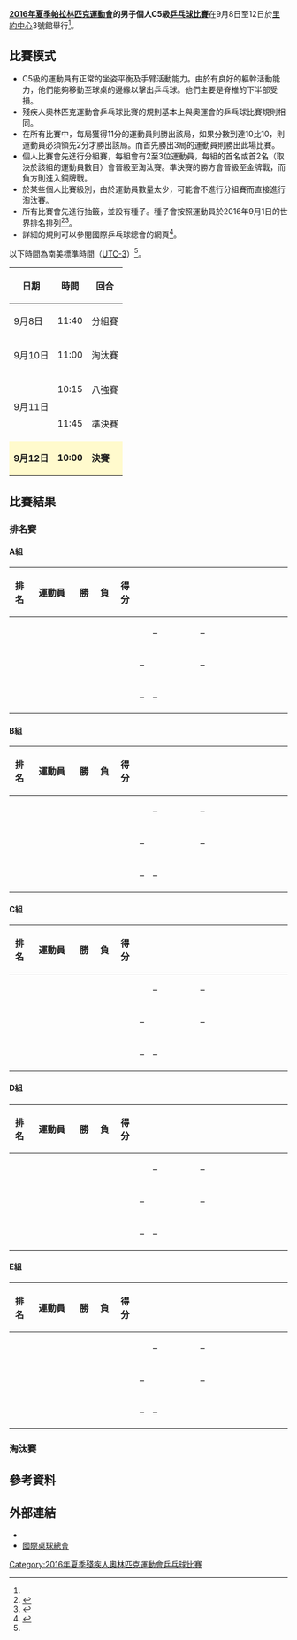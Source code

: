 {{noteTA|G1=Sports}}
{{Infobox Paralympic event
| event       = 男子個人C5級乒乓球
| games       = 2016年夏季
| image       = [[File:Table_tennis_pictogram_(Paralympics).svg|120px]]
| caption     = 
| venue       = [[里約中心|里約中心]]3號館
| dates       = 9月8日至12日
| competitors = 15
| nations     = 13<ref name=rio>{{Cite web |url=https://www.rio2016.com/en/paralympics/table-tennis |title=Rio 2016 Paralympic Table Tennis |accessdate=2016-09-11 |archive-date=2016-09-08 |archive-url=https://web.archive.org/web/20160908185634/https://www.rio2016.com/en/paralympics/table-tennis |dead-url=no }}</ref>
| gold        =  
| goldNPC     =  
| silver      =  
| silverNPC   =  
| bronze      =  
| bronzeNPC   =  
| prev        = [[2012年夏季殘疾人奧林匹克運動會乒乓球男子單打第5級比賽|2012]]
| next        = [[2020年夏季殘疾人奧林匹克運動會男子個人C5級乒乓球比賽|2020]]
}}
{{2016年夏季殘疾人奧林匹克運動會乒乓球比賽}}
'''[[2016年夏季帕拉林匹克運動會|2016年夏季帕拉林匹克運動會]]的男子個人C5級[[2016年夏季殘疾人奧林匹克運動會乒乓球比賽|乒乓球比賽]]'''在9月8日至12日於[[里約中心|里約中心]]3號館舉行<ref name=rio/>。

== 比賽模式 ==
* C5級的運動員有正常的坐姿平衡及手臂活動能力。由於有良好的軀幹活動能力，他們能夠移動至球桌的邊緣以擊出乒乓球。他們主要是脊椎的下半部受損。
* 殘疾人奧林匹克運動會乒乓球比賽的規則基本上與奧運會的乒乓球比賽規則相同。
* 在所有比賽中，每局獲得11分的運動員則勝出該局，如果分數到達10比10，則運動員必須領先2分才勝出該局。而首先勝出3局的運動員則勝出此場比賽。
* 個人比賽會先進行分組賽，每組會有2至3位運動員，每組的首名或首2名（取決於該組的運動員數目）會晉級至淘汰賽。準決賽的勝方會晉級至金牌戰，而負方則進入銅牌戰。
* 於某些個人比賽級別，由於運動員數量太少，可能會不進行分組賽而直接進行淘汰賽。
* 所有比賽會先進行抽籤，並設有種子。種子會按照運動員於2016年9月1日的世界排名排列<ref name=schedule>{{Cite web |url=http://www.paralimpicos.es/publicacion/ficheros/Paralympic%20Explanatory%20Guide%20_%20Table%20Tennis.pdf |title=Table Tennis Explanatory Guide |access-date=2016-09-11 |archive-url=https://web.archive.org/web/20160330022559/http://www.paralimpicos.es/publicacion/ficheros/Paralympic%20Explanatory%20Guide%20_%20Table%20Tennis.pdf |archive-date=2016-03-30 |dead-url=yes }}</ref><ref name=specific>{{Cite web |url=http://dd7978b90kfgn.cloudfront.net/2016/09/Rio2016_PG_Specific_Regulations.pdf |title=Rio 2016 Paralympic Games TABLE TENNISSPORT SPECIFIC INFORMATION |accessdate=2016-09-11 |archive-date=2016-09-23 |archive-url=https://web.archive.org/web/20160923085958/http://dd7978b90kfgn.cloudfront.net/2016/09/Rio2016_PG_Specific_Regulations.pdf |dead-url=yes }}</ref>。
* 詳細的規則可以參閱國際乒乓球總會的網頁<ref>{{Cite web |url=http://www.ittf.com/ittf_handbook/ittf_hb.html |title=ITTF Handbook |accessdate=2016-09-11 |archive-date=2010-07-06 |archive-url=https://web.archive.org/web/20100706171658/http://www.ittf.com/ittf_handbook/ittf_hb.html |dead-url=no }}</ref>。
以下時間為南美標準時間（[[UTC-3|UTC-3]]）<ref name=schedule/>。
{| class="wikitable" style="text-align:center" width=400px
! 日期
! 時間
! 回合
|-
| 9月8日 || 11:40 || 分組賽
|-
| 9月10日 || 11:00 || 淘汰賽
|-
|rowspan=2| 9月11日 || 10:15 || 八強賽
|-
| 11:45 || 準決賽
|-
|style=background:lemonchiffon| '''9月12日''' ||style=background:lemonchiffon| '''10:00''' || style=background:lemonchiffon| '''決賽''' 
|}

== 比賽結果 ==
=== 排名賽 ===
==== A組 ====
{| class="wikitable" style="text-align:center; font-size:90%; width:1000px;" 
!width=30|排名
!width=150|運動員
!width=30|勝
!width=30|負
!width=30|得分
!rowspan=4 width=5| 
!width=180|{{flagicon|CHN}}
!width=180|{{flagicon|KOR}}
!width=180|{{flagicon|ESP}}
|-
|  ||align=left| <!--{{flagIPCathlete|[[]]|CHN|2016年夏季}}--> ||  ||  ||  || {{n/a}} || – || –
|-
|  ||align=left| <!--{{flagIPCathlete|[[]]|KOR|2016年夏季}}--> ||  ||  ||  || – || {{n/a}} || –
|-
|  ||align=left| <!--{{flagIPCathlete|[[]]|ESP|2016年夏季}}--> ||  ||  ||  || – || – || {{n/a}}
|}
==== B組 ====
{| class="wikitable" style="text-align:center; font-size:90%; width:1000px;" 
!width=30|排名
!width=150|運動員
!width=30|勝
!width=30|負
!width=30|得分
!rowspan=4 width=5| 
!width=180|{{flagicon|EGY}}
!width=180|{{flagicon|TPE}}
!width=180|{{flagicon|TUR}}
|-
|  ||align=left| <!--{{flagIPCathlete|[[]]|EGY|2016年夏季}}--> ||  ||  ||  || {{n/a}} || – || –
|-
|  ||align=left| <!--{{flagIPCathlete|[[]]|TPE|2016年夏季}}--> ||  ||  ||  || – || {{n/a}} || –
|-
|  ||align=left| <!--{{flagIPCathlete|[[]]|TUR|2016年夏季}}--> ||  ||  ||  || – || – || {{n/a}}
|}
==== C組 ====
{| class="wikitable" style="text-align:center; font-size:90%; width:1000px;" 
!width=30|排名
!width=150|運動員
!width=30|勝
!width=30|負
!width=30|得分
!rowspan=4 width=5| 
!width=180|{{flagicon|TPE}}
!width=180|{{flagicon|SRB}}
!width=180|{{flagicon|ARG}}
|-
|  ||align=left| <!--{{flagIPCathlete|[[]]|TPE|2016年夏季}}--> ||  ||  ||  || {{n/a}} || – || –
|-
|  ||align=left| <!--{{flagIPCathlete|[[]]|SRB|2016年夏季}}--> ||  ||  ||  || – || {{n/a}} || –
|-
|  ||align=left| <!--{{flagIPCathlete|[[]]|ARG|2016年夏季}}--> ||  ||  ||  || – || – || {{n/a}}
|}
==== D組 ====
{| class="wikitable" style="text-align:center; font-size:90%; width:1000px;" 
!width=30|排名
!width=150|運動員
!width=30|勝
!width=30|負
!width=30|得分
!rowspan=4 width=5| 
!width=180|{{flagicon|GER}}
!width=180|{{flagicon|BRA}}
!width=180|{{flagicon|GBR}}
|-
|  ||align=left| <!--{{flagIPCathlete|[[]]|GER|2016年夏季}}--> ||  ||  ||  || {{n/a}} || – || –
|-
|  ||align=left| <!--{{flagIPCathlete|[[]]|BRA|2016年夏季}}--> ||  ||  ||  || – || {{n/a}} || –
|-
|  ||align=left| <!--{{flagIPCathlete|[[]]|GBR|2016年夏季}}--> ||  ||  ||  || – || – || {{n/a}}
|}
==== E組 ====
{| class="wikitable" style="text-align:center; font-size:90%; width:1000px;" 
!width=30|排名
!width=150|運動員
!width=30|勝
!width=30|負
!width=30|得分
!rowspan=4 width=5| 
!width=180|{{flagicon|NOR}}
!width=180|{{flagicon|EGY}}
!width=180|{{flagicon|FRA}}
|-
|  ||align=left| <!--{{flagIPCathlete|[[]]|NOR|2016年夏季}}--> ||  ||  ||  || {{n/a}} || – || –
|-
|  ||align=left| <!--{{flagIPCathlete|[[]]|EGY|2016年夏季}}--> ||  ||  ||  || – || {{n/a}} || –
|-
|  ||align=left| <!--{{flagIPCathlete|[[]]|FRA|2016年夏季}}--> ||  ||  ||  || – || – || {{n/a}}
|}

=== 淘汰賽 ===
{{16TeamBracket-Compact-Tennis5-NoSeeds-Byes-with-third
| RD1=首圈
| RD2=八強賽
| RD3=準決賽
| RD4=金牌戰
| Consol=銅牌戰
| team-width=175px
| score-width=12px

| RD1-team01=
| RD1-score01-1=
| RD1-score01-2=
| RD1-score01-3=
| RD1-score01-4=
| RD1-score01-5=
| RD1-team02=
| RD1-score02-1=
| RD1-score02-2=
| RD1-score02-3=
| RD1-score02-4=
| RD1-score02-5=

| RD1-team03=
| RD1-score03-1=
| RD1-score03-2=
| RD1-score03-3=
| RD1-score03-4=
| RD1-score03-5=
| RD1-team04=
| RD1-score04-1=
| RD1-score04-2=
| RD1-score04-3=
| RD1-score04-4=
| RD1-score04-5=

| RD1-team05=
| RD1-score05-1=
| RD1-score05-2=
| RD1-score05-3=
| RD1-score05-4=
| RD1-score05-5=
| RD1-team06=
| RD1-score06-1=
| RD1-score06-2=
| RD1-score06-3=
| RD1-score06-4=
| RD1-score06-5=

| RD1-team07=
| RD1-score07-1=
| RD1-score07-2=
| RD1-score07-3=
| RD1-score07-4=
| RD1-score07-5=
| RD1-team08=
| RD1-score08-1=
| RD1-score08-2=
| RD1-score08-3=
| RD1-score08-4=
| RD1-score08-5=

| RD1-team09=
| RD1-score09-1=
| RD1-score09-2=
| RD1-score09-3=
| RD1-score09-4=
| RD1-score09-5=
| RD1-team10=
| RD1-score10-1=
| RD1-score10-2=
| RD1-score10-3=
| RD1-score10-4=
| RD1-score10-5=

| RD1-team11=
| RD1-score11-1=
| RD1-score11-2=
| RD1-score11-3=
| RD1-score11-4=
| RD1-score11-5=
| RD1-team12=
| RD1-score12-1=
| RD1-score12-2=
| RD1-score12-3=
| RD1-score12-4=
| RD1-score12-5=

| RD1-team13=
| RD1-score13-1=
| RD1-score13-2=
| RD1-score13-3=
| RD1-score13-4=
| RD1-score13-5=
| RD1-team14=
| RD1-score14-1=
| RD1-score14-2=
| RD1-score14-3=
| RD1-score14-4=
| RD1-score14-5=

| RD1-team15=
| RD1-score15-1=
| RD1-score15-2=
| RD1-score15-3=
| RD1-score15-4=
| RD1-score15-5=
| RD1-team16=
| RD1-score16-1=
| RD1-score16-2=
| RD1-score16-3=
| RD1-score16-4=
| RD1-score16-5=

| RD2-team01=
| RD2-score01-1=
| RD2-score01-2=
| RD2-score01-3=
| RD2-score01-4=
| RD2-score01-5=
| RD2-team02=
| RD2-score02-1=
| RD2-score02-2=
| RD2-score02-3=
| RD2-score02-4=
| RD2-score02-5=

| RD2-team03=
| RD2-score03-1=
| RD2-score03-2=
| RD2-score03-3=
| RD2-score03-4=
| RD2-score03-5=
| RD2-team04=
| RD2-score04-1=
| RD2-score04-2=
| RD2-score04-3=
| RD2-score04-4=
| RD2-score04-5=

| RD2-team05=
| RD2-score05-1=
| RD2-score05-2=
| RD2-score05-3=
| RD2-score05-4=
| RD2-score05-5=
| RD2-team06=
| RD2-score06-1=
| RD2-score06-2=
| RD2-score06-3=
| RD2-score06-4=
| RD2-score06-5=

| RD2-team07=
| RD2-score07-1=
| RD2-score07-2=
| RD2-score07-3=
| RD2-score07-4=
| RD2-score07-5=
| RD2-team08=
| RD2-score08-1=
| RD2-score08-2=
| RD2-score08-3=
| RD2-score08-4=
| RD2-score08-5=

| RD3-team01=
| RD3-score01-1=
| RD3-score01-2=
| RD3-score01-3=
| RD3-score01-4=
| RD3-score01-5=
| RD3-team02=
| RD3-score02-1=
| RD3-score02-2=
| RD3-score02-3=
| RD3-score02-4=
| RD3-score02-5=

| RD3-team03=
| RD3-score03-1=
| RD3-score03-2=
| RD3-score03-3=
| RD3-score03-4=
| RD3-score03-5=
| RD3-team04=
| RD3-score04-1=
| RD3-score04-2=
| RD3-score04-3=
| RD3-score04-4=
| RD3-score04-5=

| RD4-team01=
| RD4-score01-1=
| RD4-score01-2=
| RD4-score01-3=
| RD4-score01-4=
| RD4-score01-5=
| RD4-team02=
| RD4-score02-1=
| RD4-score02-2=
| RD4-score02-3=
| RD4-score02-4=
| RD4-score02-5=

| RD4-team03=
| RD4-score03-1=
| RD4-score03-2=
| RD4-score03-3=
| RD4-score03-4=
| RD4-score03-5=
| RD4-team04=
| RD4-score04-1=
| RD4-score04-2=
| RD4-score04-3=
| RD4-score04-4=
| RD4-score04-5=
}}

== 參考資料 ==
{{reflist}}

== 外部連結 ==
* {{Official|https://www.rio2016.com/en/paralympics/table-tennis}}{{pt}}{{en}}{{es}}{{fr}}
* [http://www.ittf.com/ 國際桌球總會]{{Wayback|url=http://www.ittf.com/ |date=20001017112645 }}{{en}}

[[Category:2016年夏季殘疾人奧林匹克運動會乒乓球比賽|Category:2016年夏季殘疾人奧林匹克運動會乒乓球比賽]]